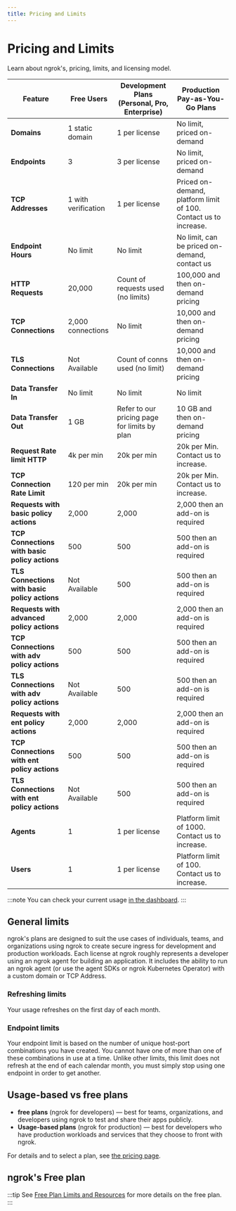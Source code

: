 ```yaml
---
title: Pricing and Limits
---
```



# Pricing and Limits

Learn about ngrok's, pricing, limits, and licensing model.

| Feature                                       | Free Users          | Development Plans (Personal, Pro, Enterprise) | Production Pay-as-You-Go Plans                                   |
| --------------------------------------------- | ------------------- | --------------------------------------------- | ---------------------------------------------------------------- |
| **Domains**                                   | 1 static domain     | 1 per license                                 | No limit, priced on-demand                                       |
| **Endpoints**                                 | 3                   | 3 per license                                 | No limit, priced on-demand                                       |
| **TCP Addresses**                             | 1 with verification | 1 per license                                 | Priced on-demand, platform limit of 100. Contact us to increase. |
| **Endpoint Hours**                            | No limit            | No limit                                      | No limit, can be priced on-demand, contact us                    |
| **HTTP Requests**                             | 20,000              | Count of requests used (no limits)            | 100,000 and then on-demand pricing                               |
| **TCP Connections**                           | 2,000 connections   | No limit                                      | 10,000 and then on-demand pricing                                |
| **TLS Connections**                           | Not Available       | Count of conns used (no limit)                | 10,000 and then on-demand pricing                                |
| **Data Transfer In**                          | No limit            | No limit                                      | No limit                                                         |
| **Data Transfer Out**                         | 1 GB                | Refer to our pricing page for limits by plan  | 10 GB and then on-demand pricing                                 |
| **Request Rate limit HTTP**                   | 4k per min          | 20k per min                                   | 20k per Min. Contact us to increase.                             |
| **TCP Connection Rate Limit**                 | 120 per min         | 20k per min                                   | 20k per Min. Contact us to increase.                             |
| **Requests with basic policy actions**        | 2,000               | 2,000                                         | 2,000 then an add-on is required                                 |
| **TCP Connections with basic policy actions** | 500                 | 500                                           | 500 then an add-on is required                                   |
| **TLS Connections with basic policy actions** | Not Available       | 500                                           | 500 then an add-on is required                                   |
| **Requests with advanced policy actions**     | 2,000               | 2,000                                         | 2,000 then an add-on is required                                 |
| **TCP Connections with adv policy actions**   | 500                 | 500                                           | 500 then an add-on is required                                   |
| **TLS Connections with adv policy actions**   | Not Available       | 500                                           | 500 then an add-on is required                                   |
| **Requests with ent policy actions**          | 2,000               | 2,000                                         | 2,000 then an add-on is required                                 |
| **TCP Connections with ent policy actions**   | 500                 | 500                                           | 500 then an add-on is required                                   |
| **TLS Connections with ent policy actions**   | Not Available       | 500                                           | 500 then an add-on is required                                   |
| **Agents**                                    | 1                   | 1 per license                                 | Platform limit of 1000. Contact us to increase.                  |
| **Users**                                     | 1                   | 1 per license                                 | Platform limit of 100. Contact us to increase.                   |

:::note
You can check your current usage [in the dashboard](https://dashboard.ngrok.com/usage).
:::

## General limits

ngrok's plans are designed to suit the use cases of individuals, teams, and organizations using ngrok to create secure ingress for development and production workloads. Each license at ngrok roughly represents a developer using an ngrok agent for building an application. It includes the ability to run an ngrok agent (or use the agent SDKs or ngrok Kubernetes Operator) with a custom domain or TCP Address.

### Refreshing limits

Your usage refreshes on the first day of each month.

### Endpoint limits

Your endpoint limit is based on the number of unique host-port combinations you have created. You cannot have one of more than one of these combinations in use at a time. Unlike other limits, this limit does not refresh at the end of each calendar month, you must simply stop using one endpoint in order to get another.

## Usage-based vs free plans

- **free plans** (ngrok for developers) — best for teams, organizations, and developers using ngrok to test and share their apps publicly.
- **Usage-based plans** (ngrok for production) — best for developers who have production workloads and services that they choose to front with ngrok.

For details and to select a plan, see [the pricing page](https://ngrok.com/pricing?ref=docs).

## ngrok's Free plan

:::tip
See [Free Plan Limits and Resources](/docs/pricing-limits/free-plan-limits) for more details on the free plan.
:::

<FreeResources />
